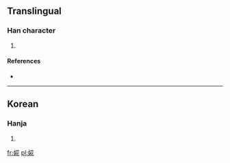 ==Translingual==

===Han character===
{{Han char|rn=38|rad=女|as=08|sn=11|four=|canj=女廿人心 (VTOP)}}

# {{defn|Han|sort=女08}}

====References====
* {{Han ref|kx=0265.281|dkj=06456|dj=0533.030|hdz=21049.131|uh=5A72|ud=23154}}

----

==Korean==

===Hanja===
{{ko-hanja|hangeul=화|rv=hwa|mr=hwa}}

# {{defn|Korean|sort=女08}}

[[fr:婲]]
[[pl:婲]]